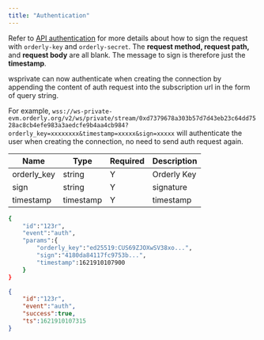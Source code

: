 ```yaml
---
title: "Authentication"
---
```


Refer to [API authentication](/build-on-evm/evm-api/api-authentication) for more details about how to sign the request with `orderly-key` and `orderly-secret`. The **request method, request path,** and **request body** are all blank. The message to sign is therefore just the **timestamp**.

wsprivate can now authenticate when creating the connection by appending the content of auth request into the subscription url in the form of query string. 


For example, `wss://ws-private-evm.orderly.org/v2/ws/private/stream/0xd7379678a303b57d7d43eb23c64dd7528ac8cb4efe983a3aedcfe9b4aa4cb984?orderly_key=xxxxxxxx&timestamp=xxxxx&sign=xxxxx` will authenticate the user when creating the connection, no need to send auth request again.

| Name        | Type      | Required | Description |
|-------------|-----------|----------|-------------|
| orderly_key | string    | Y        | Orderly Key |
| sign        | string    | Y        | signature   |
| timestamp   | timestamp | Y        | timestamp   |

<RequestExample>

```bash
{
    "id":"123r",
    "event":"auth",
    "params":{
        "orderly_key":"ed25519:CUS69ZJOXwSV38xo...",
        "sign":"4180da84117fc9753b...",
        "timestamp":1621910107900
    }
}
```

</RequestExample>



<ResponseExample>

```json Response
{
    "id":"123r",
    "event":"auth",
    "success":true,
    "ts":1621910107315
}
```

</ResponseExample>